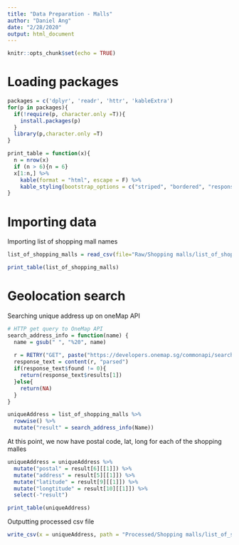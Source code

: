 ```yaml
---
title: "Data Preparation - Malls"
author: "Daniel Ang"
date: "2/28/2020"
output: html_document
---
```


```r
knitr::opts_chunk$set(echo = TRUE)
```


# Loading packages
```r
packages = c('dplyr', 'readr', 'httr', 'kableExtra')
for(p in packages){
  if(!require(p, character.only =T)){
    install.packages(p)
  }
  library(p,character.only =T)
}

print_table = function(x){
  n = nrow(x)
  if (n > 6){n = 6}
  x[1:n,] %>%
    kable(format = "html", escape = F) %>%
    kable_styling(bootstrap_options = c("striped", "bordered", "responsive"))
}
```

# Importing data

Importing list of shopping mall names
```r
list_of_shopping_malls = read_csv(file="Raw/Shopping malls/list_of_shopping_malls.csv")

print_table(list_of_shopping_malls)
```

# Geolocation search

Searching unique address up on oneMap API
```r
# HTTP get query to OneMap API 
search_address_info = function(name) {
  name = gsub(" ", "%20", name)
  
  r = RETRY("GET", paste("https://developers.onemap.sg/commonapi/search?searchVal=",name,"&returnGeom=Y&getAddrDetails=Y", sep = ""))
  response_text = content(r, "parsed")
  if(response_text$found != 0){
    return(response_text$results[1])
  }else{
    return(NA)
  }
}

uniqueAddress = list_of_shopping_malls %>% 
  rowwise() %>% 
  mutate("result" = search_address_info(Name))
```


At this point, we now have postal code, lat, long for each of the shopping malles
```r
uniqueAddress = uniqueAddress %>% 
  mutate("postal" = result[6][[1]]) %>% 
  mutate("address" = result[5][[1]]) %>% 
  mutate("latitude" = result[9][[1]]) %>% 
  mutate("longtitude" = result[10][[1]]) %>%
  select(-"result")

print_table(uniqueAddress)
```

Outputting processed csv file
```r
write_csv(x = uniqueAddress, path = "Processed/Shopping malls/list_of_shopping_malls.csv")
```
